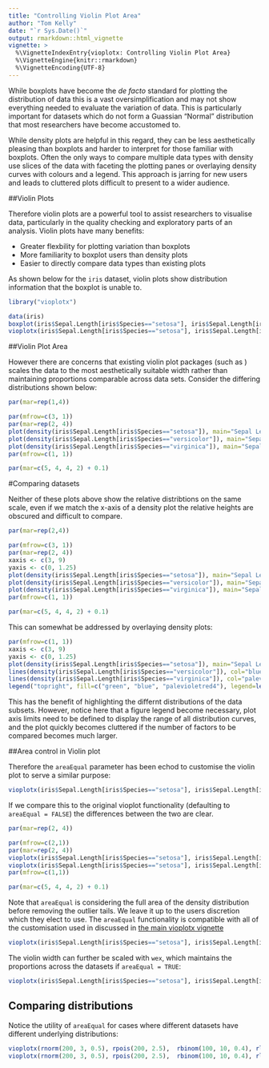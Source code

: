 ```yaml
---
title: "Controlling Violin Plot Area"
author: "Tom Kelly"
date: "`r Sys.Date()`"
output: rmarkdown::html_vignette
vignette: >
  %\VignetteIndexEntry{vioplotx: Controlling Violin Plot Area}
  %\VignetteEngine{knitr::rmarkdown}
  %\VignetteEncoding{UTF-8}
---
```


While boxplots have become the _de facto_ standard for plotting the distribution of data this is a vast oversimplification and may not show everything needed to evaluate the variation of data. This is particularly important for datasets which do not form a Guassian "Normal" distribution that most researchers have become accustomed to.

While density plots are helpful in this regard, they can be less aesthetically pleasing than boxplots and harder to interpret for those familiar with boxplots. Often the only ways to compare multiple data types with density use slices of the data with faceting the plotting panes or overlaying density curves with colours and a legend. This approach is jarring for new users and leads to cluttered plots difficult to present to a wider audience.

##Violin Plots

Therefore violin plots are a powerful tool to assist researchers to visualise data, particularly in the quality checking and exploratory parts of an analysis. Violin plots have many benefits:

- Greater flexbility for plotting variation than boxplots
- More familiarity to boxplot users than density plots
- Easier to directly compare data types than existing plots

As shown below for the `iris` dataset, violin plots show distribution information that the boxplot is unable to.


```r
library("vioplotx")
```

```r
data(iris)
boxplot(iris$Sepal.Length[iris$Species=="setosa"], iris$Sepal.Length[iris$Species=="versicolor"], iris$Sepal.Length[iris$Species=="virginica"], names=c("setosa", "versicolor", "virginica"))
vioplotx(iris$Sepal.Length[iris$Species=="setosa"], iris$Sepal.Length[iris$Species=="versicolor"], iris$Sepal.Length[iris$Species=="virginica"], names=c("setosa", "versicolor", "virginica"))
```

##Violin Plot Area

However there are concerns that existing violin plot packages (such as \code{\link[vioplot]{vioplot}}) scales the data to the most aesthetically suitable  width rather than maintaining proportions comparable across data sets. Consider the differing distributions shown below:

```r
par(mar=rep(1,4))
```

```r
par(mfrow=c(3, 1))
par(mar=rep(2, 4))
plot(density(iris$Sepal.Length[iris$Species=="setosa"]), main="Sepal Length: setosa", col="green")
plot(density(iris$Sepal.Length[iris$Species=="versicolor"]), main="Sepal Length: versicolor", col="blue")
plot(density(iris$Sepal.Length[iris$Species=="virginica"]), main="Sepal Length: virginica", col="palevioletred4")
par(mfrow=c(1, 1))
```

```r
par(mar=c(5, 4, 4, 2) + 0.1)
```


#Comparing datasets

Neither of these plots above show the relative distribtions on the same scale, even if we match the x-axis of a density plot the relative heights are obscured and difficult to compare.

```r
par(mar=rep(2,4))
```

```r
par(mfrow=c(3, 1))
par(mar=rep(2, 4))
xaxis <- c(3, 9)
yaxis <- c(0, 1.25)
plot(density(iris$Sepal.Length[iris$Species=="setosa"]), main="Sepal Length: setosa", col="green", xlim=xaxis, ylim=yaxis)
plot(density(iris$Sepal.Length[iris$Species=="versicolor"]), main="Sepal Length: versicolor", col="blue", xlim=xaxis, ylim=yaxis)
plot(density(iris$Sepal.Length[iris$Species=="virginica"]), main="Sepal Length: virginica", col="palevioletred4", xlim=xaxis, ylim=yaxis)
par(mfrow=c(1, 1))
```

```r
par(mar=c(5, 4, 4, 2) + 0.1)
```


This can somewhat be addressed by overlaying density plots:
```r
par(mfrow=c(1, 1))
xaxis <- c(3, 9)
yaxis <- c(0, 1.25)
plot(density(iris$Sepal.Length[iris$Species=="setosa"]), main="Sepal Length", col="green", xlim=xaxis, ylim=yaxis)
lines(density(iris$Sepal.Length[iris$Species=="versicolor"]), col="blue")
lines(density(iris$Sepal.Length[iris$Species=="virginica"]), col="palevioletred4")
legend("topright", fill=c("green", "blue", "palevioletred4"), legend=levels(iris$Species), cex=0.5)
```

This has the benefit of highlighting the differnt distributions of the data subsets. However, notice here that a figure legend become necessary, plot axis limits need to be defined to display the range of all distribution curves, and the plot quickly becomes cluttered if the number of factors to be compared becomes much larger. 

##Area control in Violin plot

Therefore the `areaEqual` parameter has been echod to customise the violin plot to serve a similar purpose:

```r
vioplotx(iris$Sepal.Length[iris$Species=="setosa"], iris$Sepal.Length[iris$Species=="versicolor"], iris$Sepal.Length[iris$Species=="virginica"], names=c("setosa", "versicolor", "virginica"), main="Sepal Length", areaEqual = T)
```

If we compare this to the original vioplot functionality (defaulting to `areaEqual = FALSE`) the differences between the two are clear.

```r
par(mar=rep(2, 4))
```

```r
par(mfrow=c(2,1))
par(mar=rep(2, 4))
vioplotx(iris$Sepal.Length[iris$Species=="setosa"], iris$Sepal.Length[iris$Species=="versicolor"], iris$Sepal.Length[iris$Species=="virginica"], names=c("setosa", "versicolor", "virginica"), main="Sepal Length (Equal Width)", areaEqual = F)
vioplotx(iris$Sepal.Length[iris$Species=="setosa"], iris$Sepal.Length[iris$Species=="versicolor"], iris$Sepal.Length[iris$Species=="virginica"], names=c("setosa", "versicolor", "virginica"), main="Sepal Length (Equal Area)", areaEqual = T)
par(mfrow=c(1,1))
```

```r
par(mar=c(5, 4, 4, 2) + 0.1)
```


Note that `areaEqual` is considering the full area of the density distribution before removing the outlier tails. We leave it up to the users discretion which they elect to use. The `areaEqual` functionality is compatible with all of the customisation used in discussed in [the main vioplotx vignette](violin_customisation.html)

```r
vioplotx(iris$Sepal.Length[iris$Species=="setosa"], iris$Sepal.Length[iris$Species=="versicolor"], iris$Sepal.Length[iris$Species=="virginica"], names=c("setosa", "versicolor", "virginica"), main="Sepal Length (Equal Area)", areaEqual = T, col=c("lightgreen", "lightblue", "palevioletred"), rectCol=c("green", "blue", "palevioletred3"), lineCol=c("darkolivegreen", "royalblue", "violetred4"), border=c("darkolivegreen4", "royalblue4", "violetred4"))
```

The violin width can further be scaled with `wex`, which maintains the proportions across the datasets if `areaEqual = TRUE`:


```r
vioplotx(iris$Sepal.Length[iris$Species=="setosa"], iris$Sepal.Length[iris$Species=="versicolor"], iris$Sepal.Length[iris$Species=="virginica"], names=c("setosa", "versicolor", "virginica"), main="Sepal Length (Equal Area)", areaEqual = T, col=c("lightgreen", "lightblue", "palevioletred"), rectCol=c("green", "blue", "palevioletred3"), lineCol=c("darkolivegreen", "royalblue", "violetred4"), border=c("darkolivegreen4", "royalblue4", "violetred4"), wex=1.25)
```

## Comparing distributions

Notice the utility of `areaEqual` for cases where different datasets have different underlying distributions:

```r
vioplotx(rnorm(200, 3, 0.5), rpois(200, 2.5),  rbinom(100, 10, 0.4), rlnorm(200, 0, 0.5), rnbinom(200, 10, 0.9), rlogis(20, 0, 0.5), areaEqual = F, main="Equal Width", xlab="distribution", ylab="data value", names=c("normal", "poisson", "binomial", "log-normal", "neg-binomial", "logistic"))
vioplotx(rnorm(200, 3, 0.5), rpois(200, 2.5),  rbinom(100, 10, 0.4), rlnorm(200, 0, 0.5), rnbinom(200, 10, 0.9), rlogis(20, 0, 0.5), areaEqual = T, main="Equal Area", xlab="distribution", ylab="data value", names=c("normal", "poisson", "binomial", "log-normal", "neg-binomial", "logistic"))
```
